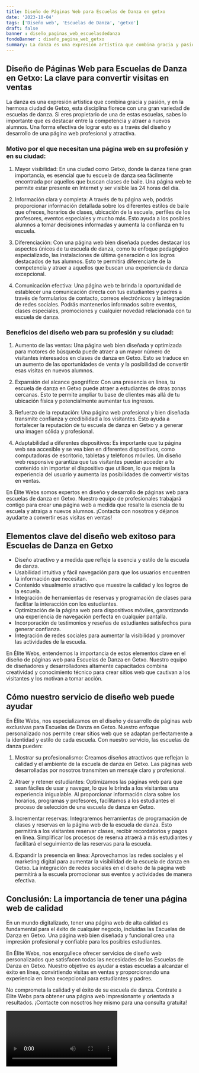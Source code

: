 ```yaml
---
title: Diseño de Páginas Web para Escuelas de Danza en getxo
date: '2023-10-04'
tags: ['Diseño web', 'Escuelas de Danza', 'getxo']
draft: false
banner : diseño_paginas_web_escuelasdedanza
fondoBanner : diseño_pagina_web_getxo
summary: La danza es una expresión artística que combina gracia y pasión, y en la hermosa ciudad de Getxo, esta disciplina florece con una gran variedad de escuelas de danza. Si eres propietario de una de estas escuelas, sabes lo importante que es destacar entre la competencia y atraer a nuevos alumnos. Una forma efectiva de lograr esto es a través del diseño y desarrollo de una página web profesional y atractiva.
---
```


## Diseño de Páginas Web para Escuelas de Danza en Getxo: La clave para convertir visitas en ventas

La danza es una expresión artística que combina gracia y pasión, y en la hermosa ciudad de Getxo, esta disciplina florece con una gran variedad de escuelas de danza. Si eres propietario de una de estas escuelas, sabes lo importante que es destacar entre la competencia y atraer a nuevos alumnos. Una forma efectiva de lograr esto es a través del diseño y desarrollo de una página web profesional y atractiva.

### Motivo por el que necesitan una página web en su profesión y en su ciudad:

1. Mayor visibilidad: En una ciudad como Getxo, donde la danza tiene gran importancia, es esencial que tu escuela de danza sea fácilmente encontrada por aquellos que buscan clases de baile. Una página web te permite estar presente en Internet y ser visible las 24 horas del día.

2. Información clara y completa: A través de tu página web, podrás proporcionar información detallada sobre los diferentes estilos de baile que ofreces, horarios de clases, ubicación de la escuela, perfiles de los profesores, eventos especiales y mucho más. Esto ayuda a los posibles alumnos a tomar decisiones informadas y aumenta la confianza en tu escuela.

3. Diferenciación: Con una página web bien diseñada puedes destacar los aspectos únicos de tu escuela de danza, como tu enfoque pedagógico especializado, las instalaciones de última generación o los logros destacados de tus alumnos. Esto te permitirá diferenciarte de la competencia y atraer a aquellos que buscan una experiencia de danza excepcional.

4. Comunicación efectiva: Una página web te brinda la oportunidad de establecer una comunicación directa con tus estudiantes y padres a través de formularios de contacto, correos electrónicos y la integración de redes sociales. Podrás mantenerlos informados sobre eventos, clases especiales, promociones y cualquier novedad relacionada con tu escuela de danza.

### Beneficios del diseño web para su profesión y su ciudad:

1. Aumento de las ventas: Una página web bien diseñada y optimizada para motores de búsqueda puede atraer a un mayor número de visitantes interesados en clases de danza en Getxo. Esto se traduce en un aumento de las oportunidades de venta y la posibilidad de convertir esas visitas en nuevos alumnos.

2. Expansión del alcance geográfico: Con una presencia en línea, tu escuela de danza en Getxo puede atraer a estudiantes de otras zonas cercanas. Esto te permite ampliar tu base de clientes más allá de tu ubicación física y potencialmente aumentar tus ingresos.

3. Refuerzo de la reputación: Una página web profesional y bien diseñada transmite confianza y credibilidad a los visitantes. Esto ayuda a fortalecer la reputación de tu escuela de danza en Getxo y a generar una imagen sólida y profesional.

4. Adaptabilidad a diferentes dispositivos: Es importante que tu página web sea accesible y se vea bien en diferentes dispositivos, como computadoras de escritorio, tabletas y teléfonos móviles. Un diseño web responsive garantiza que tus visitantes puedan acceder a tu contenido sin importar el dispositivo que utilicen, lo que mejora la experiencia del usuario y aumenta las posibilidades de convertir visitas en ventas.

En Élite Webs somos expertos en diseño y desarrollo de páginas web para escuelas de danza en Getxo. Nuestro equipo de profesionales trabajará contigo para crear una página web a medida que resalte la esencia de tu escuela y atraiga a nuevos alumnos. ¡Contacta con nosotros y déjanos ayudarte a convertir esas visitas en ventas!

<GifSeo />

<Cta />

## Elementos clave del diseño web exitoso para Escuelas de Danza en Getxo

- Diseño atractivo y a medida que refleje la esencia y estilo de la escuela de danza.
- Usabilidad intuitiva y fácil navegación para que los usuarios encuentren la información que necesitan.
- Contenido visualmente atractivo que muestre la calidad y los logros de la escuela.
- Integración de herramientas de reservas y programación de clases para facilitar la interacción con los estudiantes.
- Optimización de la página web para dispositivos móviles, garantizando una experiencia de navegación perfecta en cualquier pantalla.
- Incorporación de testimonios y reseñas de estudiantes satisfechos para generar confianza.
- Integración de redes sociales para aumentar la visibilidad y promover las actividades de la escuela.

En Élite Webs, entendemos la importancia de estos elementos clave en el diseño de páginas web para Escuelas de Danza en Getxo. Nuestro equipo de diseñadores y desarrolladores altamente capacitados combina creatividad y conocimiento técnico para crear sitios web que cautivan a los visitantes y los motivan a tomar acción.

## Cómo nuestro servicio de diseño web puede ayudar

En Élite Webs, nos especializamos en el diseño y desarrollo de páginas web exclusivas para Escuelas de Danza en Getxo. Nuestro enfoque personalizado nos permite crear sitios web que se adaptan perfectamente a la identidad y estilo de cada escuela. Con nuestro servicio, las escuelas de danza pueden:

1. Mostrar su profesionalismo: Creamos diseños atractivos que reflejan la calidad y el ambiente de la escuela de danza en Getxo. Las páginas web desarrolladas por nosotros transmiten un mensaje claro y profesional.

2. Atraer y retener estudiantes: Optimizamos las páginas web para que sean fáciles de usar y navegar, lo que le brinda a los visitantes una experiencia inigualable. Al proporcionar información clara sobre los horarios, programas y profesores, facilitamos a los estudiantes el proceso de selección de una escuela de danza en Getxo.

3. Incrementar reservas: Integraremos herramientas de programación de clases y reservas en la página web de la escuela de danza. Esto permitirá a los visitantes reservar clases, recibir recordatorios y pagos en línea. Simplificar los procesos de reserva atraerá a más estudiantes y facilitará el seguimiento de las reservas para la escuela.

4. Expandir la presencia en línea: Aprovechamos las redes sociales y el marketing digital para aumentar la visibilidad de la escuela de danza en Getxo. La integración de redes sociales en el diseño de la página web permitirá a la escuela promocionar sus eventos y actividades de manera efectiva.

## Conclusión: La importancia de tener una página web de calidad

En un mundo digitalizado, tener una página web de alta calidad es fundamental para el éxito de cualquier negocio, incluidas las Escuelas de Danza en Getxo. Una página web bien diseñada y funcional crea una impresión profesional y confiable para los posibles estudiantes.

En Élite Webs, nos enorgullece ofrecer servicios de diseño web personalizados que satisfacen todas las necesidades de las Escuelas de Danza en Getxo. Nuestro objetivo es ayudar a estas escuelas a alcanzar el éxito en línea, convirtiendo visitas en ventas y proporcionando una experiencia en línea excepcional para estudiantes y padres.

No comprometa la calidad y el éxito de su escuela de danza. Contrate a Élite Webs para obtener una página web impresionante y orientada a resultados. ¡Contacte con nosotros hoy mismo para una consulta gratuita!

<Video />

<CtaBot job='Escuelas de Danza' city='getxo'/>

<Gmaps query='getxo+españa+maps' />